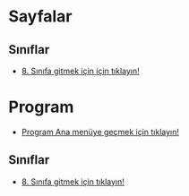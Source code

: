# Sayfalar

## Sınıflar

* [8. Sınıfa gitmek için için tıklayın!](https://8.notlarim.kd-ht.fg-w.ga)

# Program

* [Program Ana menüye geçmek için tıklayın!](https://program.kd-ht.fg-w.ga)

## Sınıflar

* [8. Sınıfa gitmek için tıklayın!](https://8.program-kd-ht.fg-w.ga)
